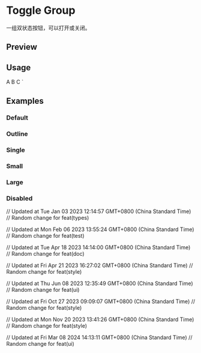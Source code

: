 

<Meta of={ToggleGroupStories} />

<RadixPrimitiveDocsButton name='toggle-group' />

# Toggle Group

一组双状态按钮，可以打开或关闭。

## Preview

<Canvas of={ToggleGroupStories.Default} />

<Controls />

## Usage


  <ToggleGroupItem value="a">A</ToggleGroupItem>
  <ToggleGroupItem value="b">B</ToggleGroupItem>
  <ToggleGroupItem value="c">C</ToggleGroupItem>
</ToggleGroup>
`

<Source code={importCode} language='ts' dark />
<Source code={usageCode} language='tsx' dark />

## Examples

### Default

<Canvas of={ToggleGroupStories.Default} />

### Outline

<Canvas of={ToggleGroupStories.Outline} />

### Single

<Canvas of={ToggleGroupStories.Single} />

### Small

<Canvas of={ToggleGroupStories.Small} />

### Large

<Canvas of={ToggleGroupStories.Large} />

### Disabled

<Canvas of={ToggleGroupStories.Disabled} />

// Updated at Tue Jan 03 2023 12:14:57 GMT+0800 (China Standard Time)
// Random change for feat(types)

// Updated at Mon Feb 06 2023 13:55:24 GMT+0800 (China Standard Time)
// Random change for feat(test)

// Updated at Tue Apr 18 2023 14:14:00 GMT+0800 (China Standard Time)
// Random change for feat(doc)

// Updated at Fri Apr 21 2023 16:27:02 GMT+0800 (China Standard Time)
// Random change for feat(style)

// Updated at Thu Jun 08 2023 12:35:49 GMT+0800 (China Standard Time)
// Random change for feat(ui)

// Updated at Fri Oct 27 2023 09:09:07 GMT+0800 (China Standard Time)
// Random change for feat(style)

// Updated at Mon Nov 20 2023 13:41:26 GMT+0800 (China Standard Time)
// Random change for feat(style)

// Updated at Fri Mar 08 2024 14:13:11 GMT+0800 (China Standard Time)
// Random change for feat(ui)
